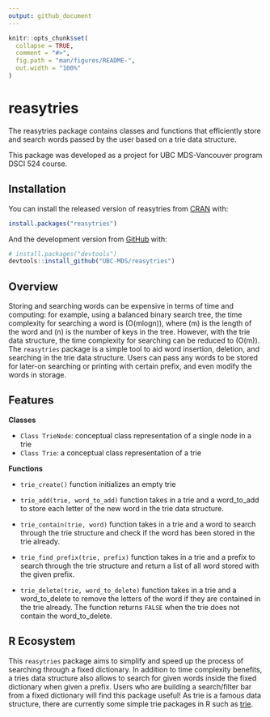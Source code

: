 ```yaml
---
output: github_document
---
```


<!-- README.md is generated from README.Rmd. Please edit that file -->

```r
knitr::opts_chunk$set(
  collapse = TRUE,
  comment = "#>",
  fig.path = "man/figures/README-",
  out.width = "100%"
)
```

# reasytries

<!-- badges: start -->
<!-- badges: end -->

The reasytries package contains classes and functions that efficiently store and search words passed by the user based on a trie data structure.

This package was developed as a project for UBC MDS-Vancouver program DSCI 524 course.

## Installation

You can install the released version of reasytries from [CRAN](https://CRAN.R-project.org) with:

``` r
install.packages("reasytries")
```

And the development version from [GitHub](https://github.com/) with:

``` r
# install.packages("devtools")
devtools::install_github("UBC-MDS/reasytries")
```
## Overview

Storing and searching words can be expensive in terms of time and
computing: for example, using a balanced binary search tree, the time
complexity for searching a word is \(O(mlogn)\), where \(m\) is the
length of the word and \(n\) is the number of keys in the tree. However,
with the trie data structure, the time complexity for searching can be
reduced to \(O(m)\). The `reasytries` package is a simple tool to aid
word insertion, deletion, and searching in the trie data structure.
Users can pass any words to be stored for later-on searching or printing
with certain prefix, and even modify the words in storage.

## Features 

**Classes**

  - `Class TrieNode`: conceptual class representation of a single node in a trie
  - `Class Trie`: a conceptual class representation of a trie
    
**Functions**

  - `trie_create()` function initializes an empty trie
  
  - `trie_add(trie, word_to_add)` function takes in a trie and a word_to_add to store each letter of the new word in the trie data structure.
  
  - `trie_contain(trie, word)` function takes in a trie and a word to search through the trie structure and check if the word has been stored in the trie already.

  - `trie_find_prefix(trie, prefix)` function takes in a trie and a prefix to search through the trie structure and return a list of all word stored with the given prefix.

  - `trie_delete(trie, word_to_delete)` function takes in a trie and a word_to_delete to remove the letters of the word if they are contained in the trie already. The function returns `FALSE` when the trie does not contain the word_to_delete.

## R Ecosystem
This `reasytries` package aims to simplify and speed up the process of searching through a fixed dictionary. In addition to time complexity benefits, a tries data structure also allows to search for given words inside the fixed dictionary when given a prefix. Users who are building a search/filter bar from a fixed dictionary will find this package useful! As trie is a famous data structure, there are currently some simple trie packages in R such as  [trie](https://www.rdocumentation.org/packages/triebeard/versions/0.3.0/topics/trie). 
